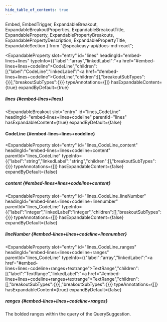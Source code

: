 ```yaml
---
hide_table_of_contents: true
---
```

  Embed,
  EmbedTrigger,
  ExpandableBreakout,
  ExpandableBreakoutProperties,
  ExpandableBreakoutTitle,
  ExpandableProperty,
  ExpandablePropertyBreakouts,
  ExpandablePropertyDescription,
  ExpandablePropertyTitle,
  ExpandableSection
} from "@speakeasy-api/docs-md-react";

<ExpandableSection>

<ExpandableProperty
  slot="entry"
  id="lines"
  headingId="embed-lines+lines"
  typeInfo={{"label":"array","linkedLabel":"<a href=\"#embed-lines+lines+codeline\">CodeLine</a>","children":[{"label":"CodeLine","linkedLabel":"<a href=\"#embed-lines+lines+codeline\">CodeLine</a>","children":[],"breakoutSubTypes":{}}],"breakoutSubTypes":{}}}
  typeAnnotations={[]}
  hasExpandableContent={true}
  expandByDefault={true}
>

<ExpandablePropertyTitle slot="title">

##### lines \{#embed-lines+lines\}

</ExpandablePropertyTitle>

<ExpandablePropertyBreakouts slot="breakouts">

<ExpandableBreakout
  slot="entry"
  id="lines_CodeLine"
  headingId="embed-lines+lines+codeline"
  parentId="lines"
  hasExpandableContent={true}
  expandByDefault={false}
>

<ExpandableBreakoutTitle slot="title">

#### CodeLine \{#embed-lines+lines+codeline\}

</ExpandableBreakoutTitle>

<ExpandableBreakoutProperties slot="properties">

<ExpandableProperty
  slot="entry"
  id="lines_CodeLine_content"
  headingId="embed-lines+lines+codeline+content"
  parentId="lines_CodeLine"
  typeInfo={{"label":"string","linkedLabel":"string","children":[],"breakoutSubTypes":{}}}
  typeAnnotations={[]}
  hasExpandableContent={false}
  expandByDefault={false}
>

<ExpandablePropertyTitle slot="title">

##### content \{#embed-lines+lines+codeline+content\}

</ExpandablePropertyTitle>

</ExpandableProperty>

<ExpandableProperty
  slot="entry"
  id="lines_CodeLine_lineNumber"
  headingId="embed-lines+lines+codeline+linenumber"
  parentId="lines_CodeLine"
  typeInfo={{"label":"integer","linkedLabel":"integer","children":[],"breakoutSubTypes":{}}}
  typeAnnotations={[]}
  hasExpandableContent={false}
  expandByDefault={false}
>

<ExpandablePropertyTitle slot="title">

##### lineNumber \{#embed-lines+lines+codeline+linenumber\}

</ExpandablePropertyTitle>

</ExpandableProperty>

<ExpandableProperty
  slot="entry"
  id="lines_CodeLine_ranges"
  headingId="embed-lines+lines+codeline+ranges"
  parentId="lines_CodeLine"
  typeInfo={{"label":"array","linkedLabel":"<a href=\"#embed-lines+lines+codeline+ranges+textrange\">TextRange</a>","children":[{"label":"TextRange","linkedLabel":"<a href=\"#embed-lines+lines+codeline+ranges+textrange\">TextRange</a>","children":[],"breakoutSubTypes":{}}],"breakoutSubTypes":{}}}
  typeAnnotations={[]}
  hasExpandableContent={true}
  expandByDefault={false}
>

<ExpandablePropertyTitle slot="title">

##### ranges \{#embed-lines+lines+codeline+ranges\}

</ExpandablePropertyTitle>

<ExpandablePropertyDescription slot="description">

The bolded ranges within the query of the QuerySuggestion.

</ExpandablePropertyDescription>

<Embed slot="embed">

<EmbedTrigger slot="trigger" embedTitle="ranges" triggerText="View ranges details">

<Embedranges />

</EmbedTrigger>

</Embed>

</ExpandableProperty>

</ExpandableBreakoutProperties>

</ExpandableBreakout>

</ExpandablePropertyBreakouts>

</ExpandableProperty>

</ExpandableSection>
